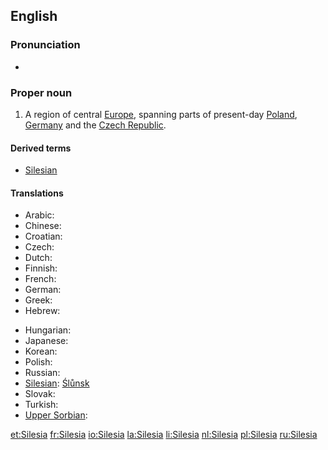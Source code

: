 ==English==

===Pronunciation===
* {{IPA|/saɪˈliːʃə/}}

===Proper noun===
{{wikipedia}}
{{en-proper noun}}

# A region of central [[Europe]], spanning parts of present-day [[Poland]], [[Germany]] and the [[Czech Republic]].

====Derived terms====
* [[Silesian]]

====Translations====
{{trans-top|region}}
* Arabic: {{t-|ar|سيليزيا}}
* Chinese: {{t-|zh|西里西亞}}
* Croatian: {{t-|hr|Šleska}}
* Czech: {{t-|cs|Slezsko|n}}
* Dutch: {{t+|nl|Silezië}}
* Finnish: {{t-|fi|Sleesia}}
* French: {{t+|fr|Silésie|f}}
* German: {{t+|de|Schlesien}}
* Greek: {{t-|el|Σιλεσία}}
* Hebrew: {{t-|he|שלזיה}}
{{trans-mid}}
* Hungarian: {{t-|hu|Szilézia}}
* Japanese: {{t-|ja|シレジア}}
* Korean: {{t-|ko|슐롱스크}}
* Polish: {{t+|pl|Śląsk|m}}
* Russian: {{t-|ru|Силезия|tr=Silézija|sc=Cyrl}}
* [[Silesian]]: [[Ślůnsk]]
* Slovak: {{t-|sk|Sliezsko}}
* Turkish: {{t-|tr|Silezya}}
* [[Upper Sorbian]]: {{t-|hsb|Šleska}}
{{trans-bottom}}

[[et:Silesia]]
[[fr:Silesia]]
[[io:Silesia]]
[[la:Silesia]]
[[li:Silesia]]
[[nl:Silesia]]
[[pl:Silesia]]
[[ru:Silesia]]